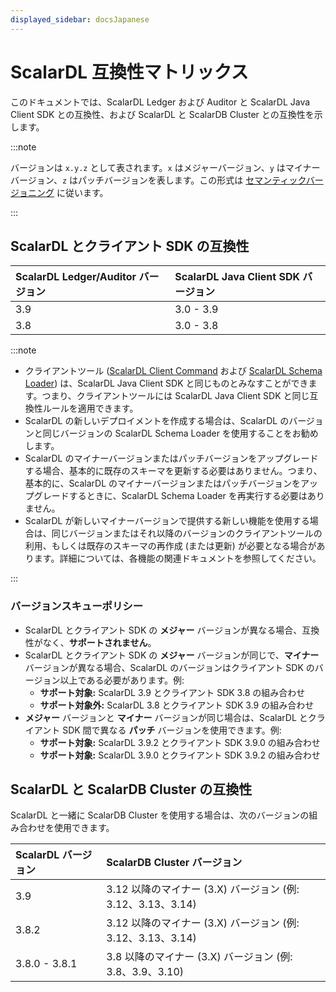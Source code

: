 ```yaml
---
displayed_sidebar: docsJapanese
---
```


# ScalarDL 互換性マトリックス


<TranslationBanner />

このドキュメントでは、ScalarDL Ledger および Auditor と ScalarDL Java Client SDK との互換性、および ScalarDL と ScalarDB Cluster との互換性を示します。

:::note

バージョンは `x.y.z` として表されます。`x` はメジャーバージョン、`y` はマイナーバージョン、`z` はパッチバージョンを表します。この形式は [セマンティックバージョニング](https://semver.org/) に従います。

:::

## ScalarDL とクライアント SDK の互換性

| ScalarDL Ledger/Auditor バージョン | ScalarDL Java Client SDK バージョン |
| :--------------------------------- | :---------------------------------- |
| 3.9                                | 3.0 - 3.9                           |
| 3.8                                | 3.0 - 3.8                           |

:::note

- クライアントツール ([ScalarDL Client Command](./scalardl-command-reference.mdx) および [ScalarDL Schema Loader](./schema-loader.mdx)) は、ScalarDL Java Client SDK と同じものとみなすことができます。つまり、クライアントツールには ScalarDL Java Client SDK と同じ互換性ルールを適用できます。
- ScalarDL の新しいデプロイメントを作成する場合は、ScalarDL のバージョンと同じバージョンの ScalarDL Schema Loader を使用することをお勧めします。
- ScalarDL のマイナーバージョンまたはパッチバージョンをアップグレードする場合、基本的に既存のスキーマを更新する必要はありません。つまり、基本的に、ScalarDL のマイナーバージョンまたはパッチバージョンをアップグレードするときに、ScalarDL Schema Loader を再実行する必要はありません。
- ScalarDL が新しいマイナーバージョンで提供する新しい機能を使用する場合は、同じバージョンまたはそれ以降のバージョンのクライアントツールの利用、もしくは既存のスキーマの再作成 (または更新) が必要となる場合があります。詳細については、各機能の関連ドキュメントを参照してください。

:::

### バージョンスキューポリシー

- ScalarDL とクライアント SDK の **メジャー** バージョンが異なる場合、互換性がなく、**サポートされません**。
- ScalarDL とクライアント SDK の **メジャー** バージョンが同じで、**マイナー** バージョンが異なる場合、ScalarDL のバージョンはクライアント SDK のバージョン以上である必要があります。例:
  - **サポート対象:** ScalarDL 3.9 とクライアント SDK 3.8 の組み合わせ
  - **サポート対象外:** ScalarDL 3.8 とクライアント SDK 3.9 の組み合わせ
- **メジャー** バージョンと **マイナー** バージョンが同じ場合は、ScalarDL とクライアント SDK 間で異なる **パッチ** バージョンを使用できます。例:
  - **サポート対象:** ScalarDL 3.9.2 とクライアント SDK 3.9.0 の組み合わせ
  - **サポート対象:** ScalarDL 3.9.0 とクライアント SDK 3.9.2 の組み合わせ

## ScalarDL と ScalarDB Cluster の互換性

ScalarDL と一緒に ScalarDB Cluster を使用する場合は、次のバージョンの組み合わせを使用できます。

| ScalarDL バージョン | ScalarDB Cluster バージョン                                   |
| :------------------ | :------------------------------------------------------------ |
| 3.9            | 3.12 以降のマイナー (3.X) バージョン (例: 3.12、3.13、3.14) |
| 3.8.2          | 3.12 以降のマイナー (3.X) バージョン (例: 3.12、3.13、3.14) |
| 3.8.0 - 3.8.1  | 3.8 以降のマイナー (3.X) バージョン (例: 3.8、3.9、3.10)    |
